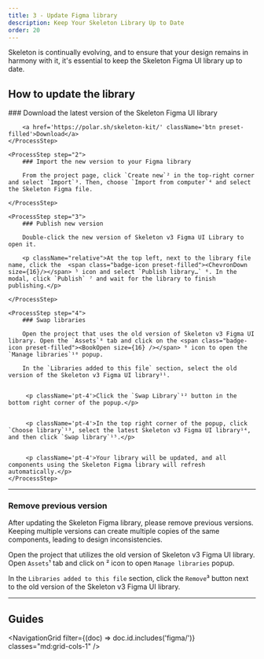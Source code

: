 ```yaml
---
title: 3 - Update Figma library
description: Keep Your Skeleton Library Up to Date
order: 20
---
```




<p className="text-2xl">
	Skeleton is continually evolving, and to ensure that your design remains in harmony with it, it's essential to keep the Skeleton Figma UI
	library up to date.
</p>

## How to update the library

<Process>
    <ProcessStep step="1">
        ### Download the latest version of the Skeleton Figma UI library

        <a href='https://polar.sh/skeleton-kit/' className='btn preset-filled'>Download</a>
    </ProcessStep>

    <ProcessStep step="2">
        ### Import the new version to your Figma library

        From the project page, click `Create new`² in the top-right corner and select `Import`³. Then, choose `Import from computer`⁴ and select the Skeleton Figma file.

    </ProcessStep>

    <ProcessStep step="3">
        ### Publish new version

        Double-click the new version of Skeleton v3 Figma UI Library to open it.

        <p className="relative">At the top left, next to the library file name, click the  <span class="badge-icon preset-filled"><ChevronDown size={16}/></span> ⁵ icon and select `Publish library…` ⁶. In the modal, click `Publish` ⁷ and wait for the library to finish publishing.</p>

    </ProcessStep>

    <ProcessStep step="4">
        ### Swap libraries

        Open the project that uses the old version of Skeleton v3 Figma UI library. Open the `Assets`⁸ tab and click on the <span class="badge-icon preset-filled"><BookOpen size={16} /></span> ⁹ icon to open the `Manage libraries`¹⁰ popup.

        In the `Libraries added to this file` section, select the old version of the Skeleton v3 Figma UI library¹¹.


         <p className='pt-4'>Click the `Swap Library`¹² button in the bottom right corner of the popup.</p>


         <p className='pt-4'>In the top right corner of the popup, click `Choose library`¹³, select the latest Skeleton v3 Figma UI library¹⁴, and then click `Swap library`¹⁵.</p>


         <p className='pt-4'>Your library will be updated, and all components using the Skeleton Figma library will refresh automatically.</p>
    </ProcessStep>

</Process>

---

### Remove previous version

After updating the Skeleton Figma library, please remove previous versions. Keeping multiple versions can create multiple copies of the same components, leading to design inconsistencies.

Open the project that utilizes the old version of Skeleton v3 Figma UI library. Open `Assets`¹ tab and click on <span class="badge-icon preset-filled"><BookOpen size={16} /></span> ² icon to open `Manage libraries` popup.

In the `Libraries added to this file` section, click the `Remove`³ button next to the old version of the Skeleton v3 Figma UI library.

---

## Guides

<NavigationGrid filter={(doc) => doc.id.includes('figma/')} classes="md:grid-cols-1" />
